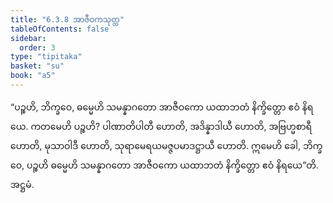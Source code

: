 ```yaml
---
title: "6.3.8 အာဇီဝကသုတ္တ"
tableOfContents: false
sidebar:
  order: 3
type: "tipitaka"
basket: "su"
book: "a5"
---
```



<DynamicBreadcrumb />

<Division number="293" book="a5" e="ch" v="16" p="244">

<Paragraph number="1401" book="a5">
“ပဉ္စဟိ, ဘိက္ခဝေ, ဓမ္မေဟိ သမန္နာဂတော အာဇီဝကော ယထာဘတံ နိက္ခိတ္တော ဧဝံ နိရယေ. ကတမေဟိ ပဉ္စဟိ? ပါဏာတိပါတီ ဟောတိ, အဒိန္နာဒါယီ ဟောတိ, အဗြဟ္မစာရီ ဟောတိ, မုသာဝါဒီ ဟောတိ, သုရာမေရယမဇ္ဇပမာဒဋ္ဌာယီ ဟောတိ. ဣမေဟိ ခေါ, ဘိက္ခဝေ, ပဉ္စဟိ ဓမ္မေဟိ သမန္နာဂတော အာဇီဝကော ယထာဘတံ နိက္ခိတ္တော ဧဝံ နိရယေ”တိ.

</Paragraph>
</Division>

<Paragraph number="1402" type="center" book="a5">
အဋ္ဌမံ.
</Paragraph>